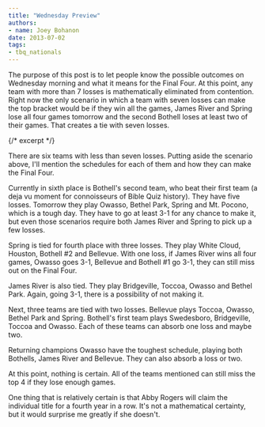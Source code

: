 ```yaml
---
title: "Wednesday Preview"
authors:
- name: Joey Bohanon
date: 2013-07-02
tags:
- tbq_nationals
---
```


The purpose of this post is to let people know the possible outcomes on Wednesday morning and what it means for the Final Four. At this point, any team with more than 7 losses is mathematically eliminated from contention. Right now the only scenario in which a team with seven losses can make the top bracket would be if they win all the games, James River and Spring lose all four games tomorrow and the second Bothell loses at least two of their games. That creates a tie with seven losses.  
  
{/* excerpt */}

There are six teams with less than seven losses. Putting aside the scenario above, I'll mention the schedules for each of them and how they can make the Final Four.  
  
Currently in sixth place is Bothell's second team, who beat their first team (a deja vu moment for connoisseurs of Bible Quiz history). They have five losses. Tomorrow they play Owasso, Bethel Park, Spring and Mt. Pocono, which is a tough day. They have to go at least 3-1 for any chance to make it, but even those scenarios require both James River and Spring to pick up a few losses.  
  
Spring is tied for fourth place with three losses. They play White Cloud, Houston, Bothell #2 and Bellevue. With one loss, if James River wins all four games, Owasso goes 3-1, Bellevue and Bothell #1 go 3-1, they can still miss out on the Final Four.  
  
James River is also tied. They play Bridgeville, Toccoa, Owasso and Bethel Park. Again, going 3-1, there is a possibility of not making it.  
  
Next, three teams are tied with two losses. Bellevue plays Toccoa, Owasso, Bethel Park and Spring. Bothell's first team plays Swedesboro, Bridgeville, Toccoa and Owasso. Each of these teams can absorb one loss and maybe two.  
  
Returning champions Owasso have the toughest schedule, playing both Bothells, James River and Bellevue. They can also absorb a loss or two.  
  
At this point, nothing is certain. All of the teams mentioned can still miss the top 4 if they lose enough games.  
  
One thing that is relatively certain is that Abby Rogers will claim the individual title for a fourth year in a row. It's not a mathematical certainty, but it would surprise me greatly if she doesn't.
